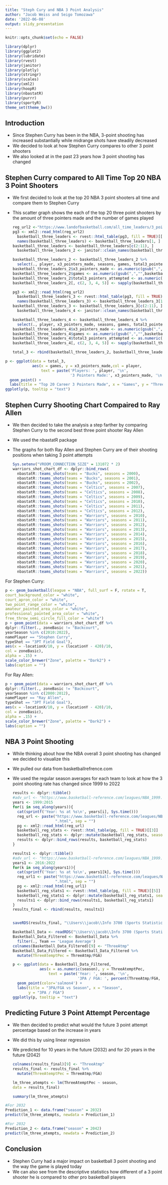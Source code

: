 ---
title: "Steph Cury and NBA 3 Point Analysis"
author: "Jacob Weiss and Seigo Tomozawa"
date: '2022-06-08'
output: slidy_presentation
---

```{r setup, include=FALSE}
knitr::opts_chunk$set(echo = FALSE)

library(dplyr)
library(ggplot2)
library(lubridate)
library(rvest)
library(janitor)
library(plotly)
library(stringr)
library(scales)
library(xml2)
library(hoopR)
library(nbastatR)
library(purrr)
library(sportyR)
theme_set(theme_bw())
```

## Introduction

-   Since Stephen Curry has been in the NBA, 3-point shooting has increased substantially while midrange shots have steadily decreased
-   We decided to look at how Stephen Curry compares to other 3 point shooters
-   We also looked at in the past 23 years how 3 point shooting has changed

## **Stephen Curry compared to All Time Top 20 NBA 3 Point Shooters**

-   We first decided to look at the top 20 NBA 3 point shooters all time and compare them to Stephen Curry

-   This scatter graph shows the each of the top 20 three point shooters by the amount of three pointers made and the number of games played

    ```{r, include=FALSE}
    reg_url2 <-"https://www.landofbasketball.com/all_time_leaders/3_pointers_total_career_season.htm"
    pg3 <- xml2::read_html(reg_url2)
      basketball_three_leaders <- rvest::html_table(pg3, fill = TRUE)[[1]]
      names(basketball_three_leaders) <- basketball_three_leaders[1, ]
    basketball_three_leaders <- basketball_three_leaders[c(2:11), ]
      basketball_three_leaders_2 <- janitor::clean_names(basketball_three_leaders)

    basketball_three_leaders_2 <- basketball_three_leaders_2 %>%
      select(., player, x3_pointers_made, seasons, games, total3_pointers_attempted)
    basketball_three_leaders_2$x3_pointers_made <- as.numeric(gsub(",","",basketball_three_leaders_2$x3_pointers_made))
    basketball_three_leaders_2$games <- as.numeric(gsub(",","",basketball_three_leaders_2$games))
    basketball_three_leaders_2$total3_pointers_attempted <- as.numeric(gsub(",","",basketball_three_leaders_2$total3_pointers_attempted))
    basketball_three_leaders_2[, c(2, 3, 4, 5)] <- sapply(basketball_three_leaders_2[ c(2, 3, 4, 5)], as.numeric )

    pg3 <- xml2::read_html(reg_url2)
      basketball_three_leaders_3 <- rvest::html_table(pg3, fill = TRUE)[[2]]
      names(basketball_three_leaders_3) <- basketball_three_leaders_3[1, ]
    basketball_three_leaders_3 <- basketball_three_leaders_3[c(2:11), ]
      basketball_three_leaders_4 <- janitor::clean_names(basketball_three_leaders_3)

    basketball_three_leaders_4 <- basketball_three_leaders_4 %>%
      select(., player, x3_pointers_made, seasons, games, total3_pointers_attempted)
    basketball_three_leaders_4$x3_pointers_made <- as.numeric(gsub(",","",basketball_three_leaders_4$x3_pointers_made))
    basketball_three_leaders_4$games <- as.numeric(gsub(",","",basketball_three_leaders_4$games))
    basketball_three_leaders_4$total3_pointers_attempted <- as.numeric(gsub(",","",basketball_three_leaders_4$total3_pointers_attempted))
    basketball_three_leaders_4[, c(2, 3, 4, 5)] <- sapply(basketball_three_leaders_4[ c(2, 3, 4, 5)], as.numeric )

    total_3 <- rbind(basketball_three_leaders_2, basketball_three_leaders_4)
    ```

```{r pressure}
p <- ggplot(data = total_3,
            aes(x = games, y = x3_pointers_made,col = player,
                text = paste('Players: ', player, '\n',
                             '3 Pointers Made:', x3_pointers_made, '\n', 'Games Played: ', games))) +
  geom_point() + 
  labs(title = "Top 20 Career 3 Pointers Made", x = "Games", y = "Three Pointers Made")
ggplotly(p, tooltip = "text")
```

## Stephen Curry Shooting Chart Compaired to Ray Allen

-   We then decided to take the analysis a step farther by comparing Stephen Curry to the second best three point shooter Ray Allen

-   We used the nbastatR package

-   The graphs for both Ray Allen and Stephen Curry are of their shooting positions when taking 3 point attempts

    ```{r, include=FALSE}
    Sys.setenv("VROOM_CONNECTION_SIZE" = 131072 * 2)
    warriors_shot_chart_df <- dplyr::bind_rows(
      nbastatR::teams_shots(teams = "Bucks", seasons = 2000),
      nbastatR::teams_shots(teams = "Bucks", seasons = 2001),
      nbastatR::teams_shots(teams = "Bucks", seasons = 2002),
      nbastatR::teams_shots(teams = "Celtics", seasons = 2007),
      nbastatR::teams_shots(teams = "Celtics", seasons = 2008),
      nbastatR::teams_shots(teams = "Celtics", seasons = 2009),
      nbastatR::teams_shots(teams = "Celtics", seasons = 2010),
      nbastatR::teams_shots(teams = "Celtics", seasons = 2011),
      nbastatR::teams_shots(teams = "Celtics", seasons = 2012),
      nbastatR::teams_shots(teams = "Warriors", seasons = 2010),
      nbastatR::teams_shots(teams = "Warriors", seasons = 2011),
      nbastatR::teams_shots(teams = "Warriors", seasons = 2012),
      nbastatR::teams_shots(teams = "Warriors", seasons = 2013),
      nbastatR::teams_shots(teams = "Warriors", seasons = 2014),
      nbastatR::teams_shots(teams = "Warriors", seasons = 2015),
      nbastatR::teams_shots(teams = "Warriors", seasons = 2016),
      nbastatR::teams_shots(teams = "Warriors", seasons = 2017),
      nbastatR::teams_shots(teams = "Warriors", seasons = 2018),
      nbastatR::teams_shots(teams = "Warriors", seasons = 2019),
      nbastatR::teams_shots(teams = "Warriors", seasons = 2020),
      nbastatR::teams_shots(teams = "Warriors", seasons = 2021),
      nbastatR::teams_shots(teams = "Warriors", seasons = 2022))
    ```

For Stephen Curry:

```{r curry}
p <- geom_basketball(league = "NBA", full_surf = F, rotate = T,
court_background_color = "white",
court_apron_color = "white",
two_point_range_color = "white",
amateur_painted_area_color = "white",
professional_painted_area_color = "white",
free_throw_semi_circle_fill_color = "white")
p + geom_point(data = warriors_shot_chart_df %>%
dplyr::filter(., zoneBasic != "Backcourt",
yearSeason %in% c(2010:2022),
namePlayer == "Stephen Curry",
typeShot == "3PT Field Goal"),
aes(x = -locationX/10, y = (locationY - 420)/10,
col = zoneBasic),
alpha = .15) +
scale_color_brewer("Zone", palette = "Dark2") +
labs(caption = "")
```

For Ray Allen:

```{r Allen}
p + geom_point(data = warriors_shot_chart_df %>%
dplyr::filter(., zoneBasic != "Backcourt",
yearSeason %in% c(2000:2012),
namePlayer == "Ray Allen",
typeShot == "3PT Field Goal"),
aes(x = -locationX/10, y = (locationY - 420)/10,
col = zoneBasic),
alpha = .15) +
scale_color_brewer("Zone", palette = "Dark2") +
labs(caption = "")
```

## NBA 3 Point Shooting

-   While thinking about how the NBA overall 3 point shooting has changed we decided to visualize this

-   We pulled our data from basketballrefrence.com

-   We used the regular season averages for each team to look at how the 3 point shooting rate has changed since 1999 to 2022

    ```{r, include=FALSE}
    results <- dplyr::tibble()
    #adv_url <- "https://www.basketball-reference.com/leagues/NBA_1999.html"
    years <- 1999:2015
    for(i in seq_along(years)){
      cat(sprintf('Year: %s at %s\n', years[i], Sys.time()))
      reg_url <- paste("https://www.basketball-reference.com/leagues/NBA_", years[i],
                       ".html", sep = "")
      pg <- xml2::read_html(reg_url)
      basketball_reg_stats <- rvest::html_table(pg, fill = TRUE)[[3]]
      basketball_reg_stats <- dplyr::mutate(basketball_reg_stats, season = years[i])
      results <- dplyr::bind_rows(results, basketball_reg_stats)
    }

    results1 <- dplyr::tibble()
    #adv_url <- "https://www.basketball-reference.com/leagues/NBA_1999.html"
    years1 <- 2016:2022
    for(k in seq_along(years1)){
      cat(sprintf('Year: %s at %s\n', years1[k], Sys.time()))
      reg_url1 <- paste("https://www.basketball-reference.com/leagues/NBA_", years1[k],
                       ".html", sep = "")
      pg <- xml2::read_html(reg_url1)
      basketball_reg_stats1 <- rvest::html_table(pg, fill = TRUE)[[5]]
      basketball_reg_stats1 <- dplyr::mutate(basketball_reg_stats1, season = years1[k])
      results1 <- dplyr::bind_rows(results1, basketball_reg_stats1)
    }
    results_final <- rbind(results, results1)


    saveRDS(results_final, "\\Users\\jacob\\Info 3700 (Sports Statistics)\\Project Info 3700\\nba-basketball-stats-1999-2021.rds")

    ```

    ```{r season}
    Basketball_Data <- readRDS("\\Users\\jacob\\Info 3700 (Sports Statistics)\\Project Info 3700\\nba-basketball-stats-1999-2021.rds")
    Basketball_Data_Filtered <- Basketball_Data %>%
      filter(., Team == 'League Average') 
    colnames(Basketball_Data_Filtered)[9] <- "ThreeAtmp"
    Basketball_Data_Filtered <- Basketball_Data_Filtered %>%
      mutate(ThreeAtemptPec = ThreeAtmp/FGA)

    p <- ggplot(data = Basketball_Data_Filtered,
                aes(x = as.numeric(season), y = ThreeAtemptPec,
                    text = paste('Year: ', season, '\n',
                                 '3PA / FGA: ', percent(ThreeAtmp/FGA, .01)))) +
      geom_point(color='salmon4') +
      labs(title = "3PA/FGA vs Season", x = "Season",
           y = "3PA / FGA")
    ggplotly(p, tooltip = "text")
    ```

## Predicting Future 3 Point Attempt Percentage

-   We then decided to predict what would the future 3 point attempt percentage based on the increase in years

-   We did this by using linear regression

-   We predicted for 10 years in the future (2032) and for 20 years in the future (2042)

    ```{r, echo=TRUE}
    colnames(results_final)[9] <- "ThreeAtmp"
    results_final <- results_final %>%
      mutate(ThreeAtemptPec = ThreeAtmp/FGA)

    lm_three_atempts <- lm(ThreeAtemptPec ~ season,
    data = results_final)

    summary(lm_three_atempts)
    ```

```{r, echo=TRUE}
#For 2032
Prediction_1 <- data.frame("season" = 2032)
predict(lm_three_atempts, newdata = Prediction_1)
```

```{r, echo=TRUE}
#For 2032
Prediction_2 <- data.frame("season" = 2042)
predict(lm_three_atempts, newdata = Prediction_2)
```

## Conclusion

-   Stephen Curry had a major impact on basketball 3 point shooting and the way the game is played today
-   We can also see from the descriptive statistics how different of a 3 point shooter he is compared to other pro basketball players
